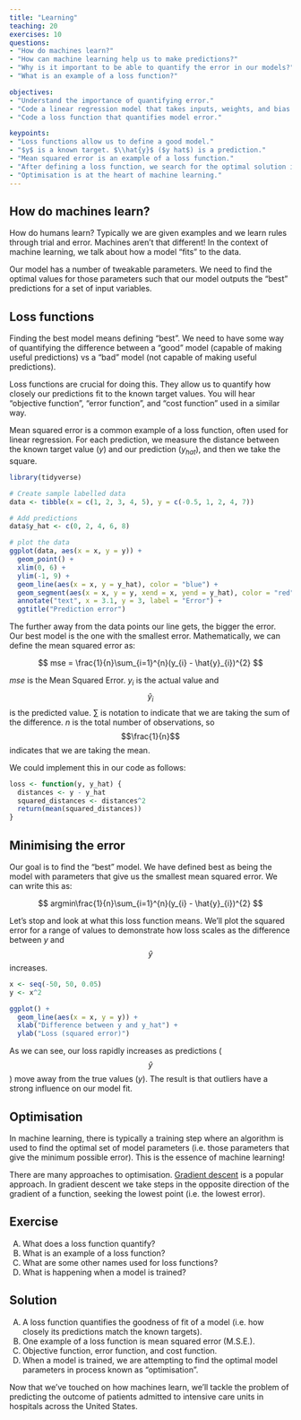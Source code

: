 ```yaml
---
title: "Learning"
teaching: 20
exercises: 10
questions:
- "How do machines learn?"
- "How can machine learning help us to make predictions?"
- "Why is it important to be able to quantify the error in our models?"
- "What is an example of a loss function?"

objectives:
- "Understand the importance of quantifying error."
- "Code a linear regression model that takes inputs, weights, and bias."
- "Code a loss function that quantifies model error."

keypoints:
- "Loss functions allow us to define a good model."
- "$y$ is a known target. $\\hat{y}$ ($y hat$) is a prediction."
- "Mean squared error is an example of a loss function."
- "After defining a loss function, we search for the optimal solution in a process known as 'training'."
- "Optimisation is at the heart of machine learning."
---
```


## How do machines learn?

How do humans learn? Typically we are given examples and we learn rules through trial and error. Machines aren't that different! In the context of machine learning, we talk about how a model "fits" to the data.

Our model has a number of tweakable parameters. We need to find the optimal values for those parameters such that our model outputs the "best" predictions for a set of input variables.

## Loss functions

Finding the best model means defining "best". We need to have some way of quantifying the difference between a "good" model (capable of making useful predictions) vs a "bad" model (not capable of making useful predictions). 

Loss functions are crucial for doing this. They allow us to quantify how closely our predictions fit to the known target values.  You will hear "objective function", "error function", and "cost function" used in a similar way. 

Mean squared error is a common example of a loss function, often used for linear regression. For each prediction, we measure the distance between the known target value ($y$) and our prediction ($y_{hat}$), and then we take the square.

```r
library(tidyverse)

# Create sample labelled data
data <- tibble(x = c(1, 2, 3, 4, 5), y = c(-0.5, 1, 2, 4, 7))

# Add predictions
data$y_hat <- c(0, 2, 4, 6, 8)

# plot the data
ggplot(data, aes(x = x, y = y)) +
  geom_point() +
  xlim(0, 6) +
  ylim(-1, 9) +
  geom_line(aes(x = x, y = y_hat), color = "blue") +
  geom_segment(aes(x = x, y = y, xend = x, yend = y_hat), color = "red", linetype = "dashed") +
  annotate("text", x = 3.1, y = 3, label = "Error") +
  ggtitle("Prediction error")
```



The further away from the data points our line gets, the bigger the error. Our best model is the one with the smallest error. Mathematically, we can define the mean squared error as:

$$
mse = \frac{1}{n}\sum_{i=1}^{n}(y_{i} - \hat{y}_{i})^{2}
$$

$mse$ is the Mean Squared Error. $y_{i}$ is the actual value and $$\hat{y}_{i}$$ is the predicted value. $\sum_{}$ is notation to indicate that we are taking the sum of the difference. $n$ is the total number of observations, so $$\frac{1}{n}$$ indicates that we are taking the mean.

We could implement this in our code as follows:

```r
loss <- function(y, y_hat) {
  distances <- y - y_hat
  squared_distances <- distances^2
  return(mean(squared_distances))
}
```

## Minimising the error

Our goal is to find the "best" model. We have defined best as being the model with parameters that give us the smallest mean squared error. We can write this as:

$$
argmin\frac{1}{n}\sum_{i=1}^{n}(y_{i} - \hat{y}_{i})^{2}
$$

Let's stop and look at what this loss function means. We'll plot the squared error for a range of values to demonstrate how loss scales as the difference between $y$ and $$\hat{y}$$ increases.

```r
x <- seq(-50, 50, 0.05)
y <- x^2

ggplot() +
  geom_line(aes(x = x, y = y)) +
  xlab("Difference between y and y_hat") +
  ylab("Loss (squared error)")
```

As we can see, our loss rapidly increases as predictions ($$\hat{y}$$) move away from the true values ($y$). The result is that outliers have a strong influence on our model fit. 

## Optimisation

In machine learning, there is typically a training step where an algorithm is used to find the optimal set of model parameters (i.e. those parameters that give the minimum possible error). This is the essence of machine learning!


There are many approaches to optimisation. [Gradient descent](https://en.wikipedia.org/wiki/Gradient_descent) is a popular approach. In gradient descent we take steps in the opposite direction of the gradient of a function, seeking the lowest point (i.e. the lowest error).

## Exercise
A) What does a loss function quantify?  
B) What is an example of a loss function?   
C) What are some other names used for loss functions?  
D) What is happening when a model is trained?  
 
## Solution
A) A loss function quantifies the goodness of fit of a model (i.e. how closely its predictions match the known targets).  
B) One example of a loss function is mean squared error (M.S.E.).  
C) Objective function, error function, and cost function.  
D) When a model is trained, we are attempting to find the optimal model parameters in process known as "optimisation".  


Now that we've touched on how machines learn, we'll tackle the problem of predicting the outcome of patients admitted to intensive care units in hospitals across the United States.

